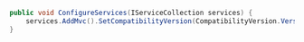 ```csharp
public void ConfigureServices(IServiceCollection services) {
	services.AddMvc().SetCompatibilityVersion(CompatibilityVersion.Version_2_2);
}
```